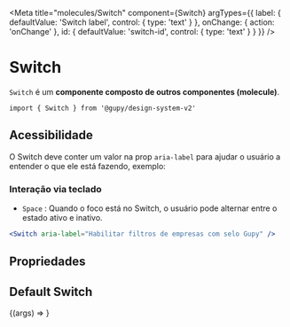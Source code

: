 
<Meta
  title="molecules/Switch"
  component={Switch}
  argTypes={{
    label: {
      defaultValue: 'Switch label',
      control: {
        type: 'text'
      }
    },
    onChange: {
      action: 'onChange'
    },
    id: {
      defaultValue: 'switch-id',
      control: {
        type: 'text'
      }
    }
  }}
/>

# Switch

`Switch` é um **componente composto de outros componentes (molecule)**.

`import { Switch } from '@gupy/design-system-v2'`

## Acessibilidade

O Switch deve conter um valor na prop `aria-label` para ajudar o usuário a entender o que ele está fazendo, exemplo:

### Interação via teclado

- `Space` : Quando o foco está no Switch, o usuário pode alternar entre
  o estado ativo e inativo.

```jsx
<Switch aria-label="Habilitar filtros de empresas com selo Gupy" />
```

## Propriedades

<ArgsTable of={Switch} />

## Default Switch

<Canvas>
  <Story name="Switch">{(args) => <Switch {...args} />}</Story>
</Canvas>
